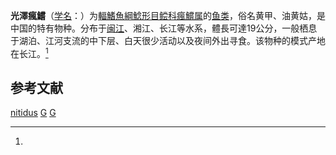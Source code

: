 {{Speciesbox
| genus = Tachysurus
| species = nitidus
| status = NE
| status_system = IUCN3.1
| authority = (Sauvage et Dabry, 1874)<ref name='id6596'>{{cite web| url =http://www.bioinfo.cn/db05/BjdwSpecies.php?action=view&id=6596| title =光澤瘋鱨| work =《中国动物物种编目数据库》| publisher =中国科学院微生物研究所| author =中国科学院动物研究所| accessdate =2009-04-11| deadurl =yes| archiveurl =https://web.archive.org/web/20160305050641/http://www.bioinfo.cn/db05/BjdwSpecies.php?action=view&id=6596| archivedate =2016-03-05}}</ref>
| synonyms = *''Pseudobagrus nitidus'',Sauvage & Dabry de Thiersant, 1874
}}

'''光澤瘋鱨'''（[[学名|学名]]：{{lang|la|''Tachysurus nitidus''}}）为[[輻鰭魚綱|輻鰭魚綱]][[鯰形目|鯰形目]][[鲿科|鲿科]][[瘋鱨属|瘋鱨属]]的[[鱼类|鱼类]]，俗名黄甲、油黄姑，是中国的特有物种。分布于[[闽江|闽江]]、湘江、长江等水系，體長可達19公分，一般栖息于湖泊、江河支流的中下层、白天很少活动以及夜间外出寻食。该物种的模式产地在长江。<ref name='id6596'/>

== 参考文献 ==
{{reflist}}

{{Taxonbar}}

[[Category:瘋鱨屬|nitidus]]
[[Category:1874年描述的鱼类|G]]
[[Category:中国特有鱼类|G]]


{{鯰形目小作品}}